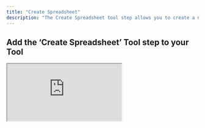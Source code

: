 ```yaml
---
title: "Create Spreadsheet"
description: "The Create Spreadsheet tool step allows you to create a new Google Sheet"
---
```


## Add the ‘Create Spreadsheet’ Tool step to your Tool


<div style={{
  position: "relative",
  boxSizing: "content-box",
  maxHeight: "80vh",
  width: "100%",
  aspectRatio: "1.8057022175290391",
  padding: "24px 0"
}}>
  <iframe
    src="https://app.supademo.com/embed/cmdwlvhar6rk59f96a2u0cfli?embed_v=2&utm_source=embed"
    loading="lazy"
    title="Google Sheets Create Spreadsheet"
    allow="clipboard-write"
    webkitallowfullscreen="true"
    mozallowfullscreen="true"
    allowFullScreen
    style={{
      position: "absolute",
      top: 0,
      left: 0,
      width: "100%",
      height: "100%",
      border: "3px solid #5E43CE",
      borderRadius: "10px",
      objectFit: "cover"
    }}
  />
</div>



You can add the ‘Create Spreadsheet’ Tool step to your Tool by:

1. Creating a new Tool, then searching for the ‘Create Spreadsheet’ Tool step
2. Click ‘Expand’ to see the full Tool step
3. Select the Drive you would like to use (defaults to "My Drive").
4. Select the name of the new spreadsheet you would like to create.
5. Select the folder you would like to create the spreadsheet in.
6. **Optional:** select the template you would like to use to create the spreadsheet.
7. Click 'Run step' to test out the Tool


## Using in an Agent

There are 3 ways to configure the tool step when using in an agent

<Tabs>
  <Tab title="Using dropdown menus">
    This is the easiest way to configure the tool step. You can select the Drive, Folder and Spreadsheet from a list of options via the dropdown menu. 

        ![Google Sheets Create Spreadsheet](/images/gs-create-spreadsheet-eg-1.png)
        
  </Tab>
  <Tab title="Using input variables">
  This option offers the most flexibility - you can use the same tool step for creating multiple spreadsheets, however you will need to manually provide the necessary Google Sheet IDs.

    ![Google Sheets Create Spreadsheet](/images/gs-create-spreadsheet-eg-2.png)

  </Tab>
  <Tab title="Mix of dropdown menus and input variables">
  This option offers the best of both worlds. You can use the dropdown menu to select the Drive, Folder and Spreadsheet, and then use an input variable for "Title" to allow the agent to dynamically pick a name for the new spreadsheet.

    ![Google Sheets Create Spreadsheet](/images/gs-create-spreadsheet-eg-3.png)
  </Tab>
</Tabs>


## Parameters

<ParamField path="Drive" type="string">
  The Drive you want to use. By default, the tool uses "My Drive".
</ParamField>


<ParamField path="Title" type="string" required>
  The title of the new spreadsheet you want to create.
</ParamField>

<ParamField path="Folder" type="string">
  The folder you want to create the spreadsheet in. To get the folder ID, navigate to the folder and copy the ID from the URL (the long ID after `/folders/`).
</ParamField>



<ParamField path="Spreadsheet ID" type="string">
  Use one of your existing spreadsheets as a template. Leave this field blank to create a new spreadsheet from scratch.
  <Tip> [You can use this tool to parse the spreadsheet ID from a url](https://app.relevanceai.com/notebook/f1db6c/d64db999bc25-4ea0-b926-30b350f69243/01e4918b-6c0a-423d-8daa-a625ced25e23)</Tip>
</ParamField>




## Frequently Asked Questions (FAQ)

<AccordionGroup>
<Accordion title="What is the difference between using the green input variables and the dropdown menu?">
    **The dropdown menu is the easiest way to configure the tool step**. You can select the Drive, Folder and Spreadsheet from a list of options via the dropdown menu. 
    
    **The input variables offer more flexibility** e.g. you can use the same tool step for creating multiple spreadsheets, however you will need to manually provide the necessary Google Sheet IDs.
</Accordion>
<Accordion title="Can I use a mix of both dropdown menu and green input variables?">

    If you are using the tool in an agent, this is the recommended approach. You can use the dropdown menu to select the fields that don't need to change, and then use the green input variables for "Title" to allow the agent to dynamically pick a name for the new sheet.
</Accordion>    
</AccordionGroup>



